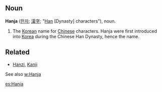 ==Noun==
'''Hanja''' ([[한자]]; [[漢]][[字]]; "[[Han]] [Dynasty] characters"), noun.
#The [[Korean]] name for [[Chinese]] characters.  Hanja were first introduced into [[Korea]] during the Chinese Han Dynasty, hence the name.

==Related==
*[[Hanzi]], [[Kanji]]

See also [[w:Hanja]]

[[es:Hanja]]